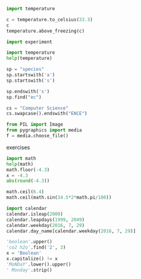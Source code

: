 ```python
import temperature
```

```python
c = temperature.to_celsius(33.3)
c
temperature.above_freezing(c)
```

```python
import experiment
```

```python
import temperature
help(temperature)
```

```python
sp = "species"
sp.startswith('a')
sp.startswith('s')
```

```python
sp.endswith('s')
sp.find("ec")
```

```python
cs = "Computer Science"
cs.swapcase().endswith("ENCE")
```

```python
from PIL import Image
from pygraphics import media
f = media.choose_file()
```

exercises

```python
import math
help(math)
math.floor(-4.3)
x = -4.3
abs(round(-4.3))
```

```python
math.ceil(6.4)
math.ceil(math.sin(34.5*2*math.pi/180))
```

```python
import calendar
calendar.isleap(2000)
calendar.leapdays(1999, 2049)
calendar.weekday(2016, 7, 29)
calendar.day_name[calendar.weekday(2016, 7, 29)]
```

```python
'boolean'.upper()
'co2 h2o'.find('2', 3)
x = 'Boolean'
x.capitalize() != x
'MoNDaY'.lower().upper()
' Monday'.strip()
```

